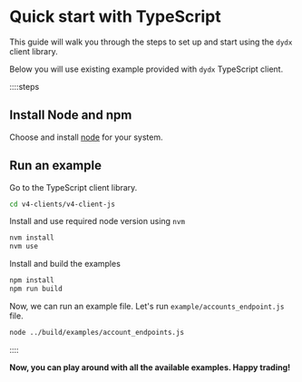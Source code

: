 # Quick start with TypeScript

This guide will walk you through the steps to set up and start using the `dydx` client library.

Below you will use existing example provided with `dydx` TypeScript client.

::::steps

## Install Node and npm

Choose and install [node](https://nodejs.org/en/download) for your system.

## Run an example

Go to the TypeScript client library.

```bash
cd v4-clients/v4-client-js
```
Install and use required node version using `nvm`

```bash
nvm install
nvm use
```

Install and build the examples

```bash
npm install
npm run build
```

Now, we can run an example file. Let's run `example/accounts_endpoint.js` file.

```bash
node ../build/examples/account_endpoints.js
```

::::

**Now, you can play around with all the available examples. Happy trading!**
